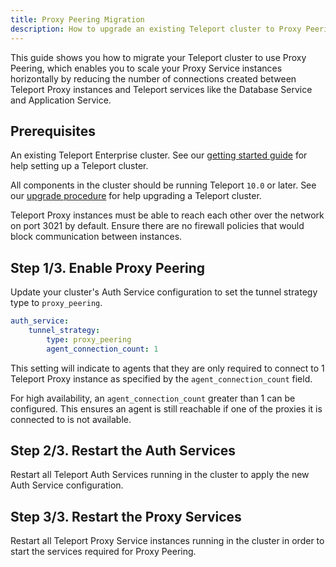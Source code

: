 ```yaml
---
title: Proxy Peering Migration
description: How to upgrade an existing Teleport cluster to Proxy Peering mode.
---
```


This guide shows you how to migrate your Teleport
cluster to use Proxy Peering, which enables you to scale
your Proxy Service instances horizontally by reducing the
number of connections created between Teleport Proxy instances
and Teleport services like the Database Service and Application Service.

## Prerequisites

An existing Teleport Enterprise cluster. See our [getting started guide](../../deploy-a-cluster/teleport-enterprise/getting-started.mdx) for help
setting up a Teleport cluster.

All components in the cluster should be running Teleport `10.0` or later. See our
[upgrade procedure](./upgrading.mdx) for help upgrading a Teleport cluster.

Teleport Proxy instances must be able to reach each other over the network on port
3021 by default. Ensure there are no firewall policies that would block communication
between instances.

## Step 1/3. Enable Proxy Peering
Update your cluster's Auth Service configuration to set the tunnel strategy type
to `proxy_peering`.

```yaml
auth_service:
    tunnel_strategy:
        type: proxy_peering
        agent_connection_count: 1
```

This setting will indicate to agents that they are only required to connect to 1
Teleport Proxy instance as specified by the `agent_connection_count` field.

For high availability, an `agent_connection_count` greater than 1 can be configured.
This ensures an agent is still reachable if one of the proxies it is connected to is not available.

## Step 2/3. Restart the Auth Services
Restart all Teleport Auth Services running in the cluster to apply the new Auth Service
configuration.

## Step 3/3. Restart the Proxy Services
Restart all Teleport Proxy Service instances running in the cluster in order to
start the services required for Proxy Peering.

